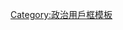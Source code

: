 {{userbox
| id       = [[File:Scene at the Signing of the Constitution of the United States.jpg|x45px]]
| id-c     = silver
| info     = 這個用戶認同'''[[美國建國先賢]]'''的精神和理念。
| info-a   = 
| info-c   = oldlace
|info-s=10 
}}
<noinclude>[[Category:政治用戶框模板]]</noinclude>
